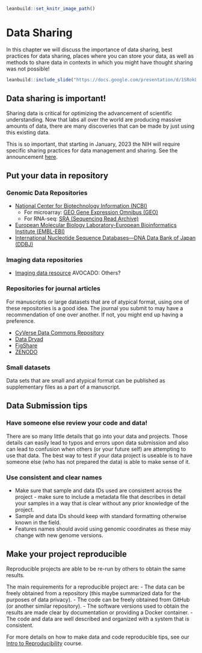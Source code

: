 

```r
leanbuild::set_knitr_image_path()
```

# Data Sharing

In this chapter we will discuss the importance of data sharing, best practices for data sharing, places where you can store your data, as well as methods to share data in contexts in which you might have thought sharing was not possible!

```r
leanbuild::include_slide("https://docs.google.com/presentation/d/1SRokLaGAc2hiwJSN26FHE0ZEEhPr3KQdyMICic8kAcs/edit#slide=id.g1016753ce66_0_24")
```

## Data sharing is important!

Sharing data is critical for optimizing the advancement of scientific understanding. Now that labs all over the world are producing massive amounts of data, there are many discoveries that can be made by just using this existing data.

This is so important, that starting in January, 2023 the NIH will require specific sharing practices for data management and sharing. See the announcement [here](https://grants.nih.gov/grants/guide/notice-files/NOT-OD-21-013.html).

## Put your data in repository

### Genomic Data Repositories

- [National Center for Biotechnology Information (NCBI)](https://www.ncbi.nlm.nih.gov/)
  - For microarray: [GEO Gene Expression Omnibus (GEO)](https://www.ncbi.nlm.nih.gov/geo/info/submission.html)
  - For RNA-seq: [SRA (Sequencing Read Archive)](https://www.ncbi.nlm.nih.gov/sra/docs/submit/)
- [European Molecular Biology Laboratory-European Bioinformatics Institute (EMBL-EBI)](https://www.ebi.ac.uk/submission/)
- [International Nucleotide Sequence Databases—DNA Data Bank of Japan (DDBJ)](https://www.ddbj.nig.ac.jp/ddbj/submission-e.html)

### Imaging data repositories

- [Imaging data resource](https://idr.openmicroscopy.org/)
AVOCADO: Others?

### Repositories for journal articles

For manuscripts or large datasets that are of atypical format, using one of these repositories is a good idea.
The journal you submit to may have a recommendation of one over another. If not, you might end up having a preference.

- [CyVerse Data Commons Repository](https://cyverse.org/data-commons)
- [Data Dryad](https://datadryad.org/stash)
- [FigShare](https://help.figshare.com/article/how-to-upload-and-publish-your-data)
- [ZENODO](https://help.zenodo.org/)

### Small datasets

Data sets that are small and atypical format can be published as supplementary files as a part of a manuscript.

## Data Submission tips

### Have someone else review your code and data!

There are so many little details that go into your data and projects. Those details can easily lead to typos and errors upon data submission and also can lead to confusion when others (or your future self) are attempting to use that data.
The best way to test if your data project is useable is to have someone else (who has not prepared the data) is able to make sense of it.

### Use consistent and clear names

- Make sure that sample and data IDs used are consistent across the project - make sure to include a metadata file that describes in detail your samples in a way that is clear without any prior knowledge of the project.
- Sample and data IDs should keep with standard formatting otherwise known in the field.
- Features names should avoid using genomic coordinates as these may change with new genome versions.

## Make your project reproducible

Reproducible projects are able to be re-run by others to obtain the same results.

The main requirements for a reproducible project are:
- The data can be freely obtained from a repository (this maybe summarized data for the purposes of data privacy).
- The code can be freely obtained from GitHub (or another similar repository).
- The software versions used to obtain the results are made clear by documentation or providing a Docker container.
- The code and data are well described and organized with a system that is consistent.

For more details on how to make data and code reproducible tips, see our [Intro to Reproducibility](https://www.itcrtraining.org/courses#h.ugabyqq1bigx) course.
